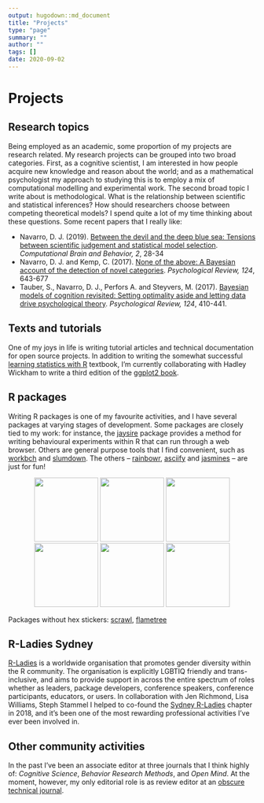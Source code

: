 ```yaml
---
output: hugodown::md_document
title: "Projects"
type: "page"
summary: ""
author: ""
tags: []
date: 2020-09-02
---
```



# Projects

## Research topics

Being employed as an academic, some proportion of my projects are research related. My research projects can be grouped into two broad categories. First, as a cognitive scientist, I am interested in how people acquire new knowledge and reason about the world; and as a mathematical psychologist my approach to studying this is to employ a mix of computational modelling and experimental work. The second broad topic I write about is methodological. What is the relationship between scientific and statistical inferences? How should researchers choose between competing theoretical models? I spend quite a lot of my time thinking about these questions. Some recent papers that I really like: 

  - Navarro, D. J. (2019). [Between the devil and the deep blue sea: Tensions between scientific judgement and statistical model selection](https://doi.org/10.31234/osf.io/39q8y). *Computational Brain and Behavior, 2*, 28-34
  - Navarro, D. J. and Kemp, C. (2017). [None of the above: A Bayesian account of the detection of novel categories](https://doi.org/10.31234/osf.io/szr4u). *Psychological Review, 124*, 643-677 
  - Tauber, S., Navarro, D. J., Perfors A. and Steyvers, M. (2017). [Bayesian models of cognition revisited: Setting optimality aside and letting data drive psychological theory](https://doi.org/10.31234/osf.io/25gcm). *Psychological Review, 124*, 410-441.

## Texts and tutorials

One of my joys in life is writing tutorial articles and technical documentation for open source projects. In addition to writing the somewhat successful [learning statistics with R](https://learningstatisticswithr.com) textbook, I'm currently collaborating with Hadley Wickham to write a third edition of the [ggplot2 book](https://ggplot2-book.org).


## R packages

Writing R packages is one of my favourite activities, and I have several packages at varying stages of development. Some packages are closely tied to my work: for instance, the [jaysire](https://jaysire.djnavarro.net) package provides a method for writing behavioural experiments within R that can run through a web browser. Others are general purpose tools that I find convenient, such as [workbch](https://workbch.djnavarro.net) and [slumdown](https://slumdown.djnavarro.net). The others -- [rainbowr](https://rainbowr.djnavarro.net), [asciify](https://asciify.djnavarro.net) and [jasmines](https://jasmines.djnavarro.net) -- are just for fun! 

<p align="center">
<a href="https://jaysire.djnavarro.net"><img src="/projects/jaysire.png" width="130px"></a>
<a href="https://rainbowr.djnavarro.net"><img src="/projects/rainbowr.png" width="130px"></a>
<a href="https://asciify.djnavarro.net"><img src="/projects/asciify.png" width="130px"></a>
<a href="https://workbch.djnavarro.net"><img src="/projects/workbch.png" width="130px"></a>
<a href="https://slumdown.djnavarro.net"><img src="/projects/slumdown.png" width="130px"></a>
<a href="https://jasmines.djnavarro.net"><img src="/projects/jasmines.png" width="130px"></a>
</p>

Packages without hex stickers: [scrawl](https://scrawl.djnavarro.net), [flametree](https://flametree.djnavarro.net)


## R-Ladies Sydney

[R-Ladies](https://rladies.org/) is a worldwide organisation that promotes gender diversity within the R community. The organisation is explicitly LGBTIQ friendly and trans-inclusive, and aims to provide support in across the entire spectrum of roles whether as leaders, package developers, conference speakers, conference participants, educators, or users. In collaboration with Jen Richmond, Lisa Williams, Steph Stammel I helped to co-found the [Sydney R-Ladies](https://rladiessydney.org/) chapter in 2018, and it's been one of the most rewarding professional activities I've ever been involved in.

## Other community activities 

In the past I've been an associate editor at three journals that I think highly of: *Cognitive Science*, *Behavior Research Methods*, and *Open Mind*. At the moment, however, my only editorial role is as review editor at an [obscure technical journal](https://www.sciencemag.org/).
